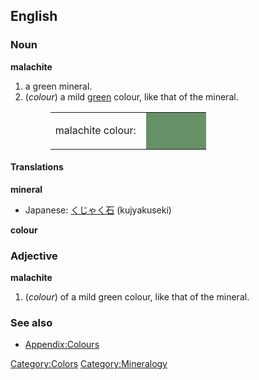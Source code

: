 {{Wikipedia}}
==English==

===Noun===
'''malachite'''
#a green mineral. 
#(''colour'') a mild [[green]] colour, like that of the mineral.
#:<table><tr><td>malachite colour: &nbsp;</td><td bgcolor="#679267" width="80">&nbsp; </td></tr></table>

====Translations====

'''mineral'''
{{top}}
*Japanese: [[くじゃく石]] (kujyakuseki)
{{mid}}
{{bottom}}

'''colour'''
{{top}}
{{mid}}
{{bottom}}

===Adjective===
'''malachite'''
#(''colour'') of a mild green colour, like that of the mineral.

===See also===
*[[Wiktionary_Appendix:Colours|Appendix:Colours]]

[[Category:Colors]]
[[Category:Mineralogy]]